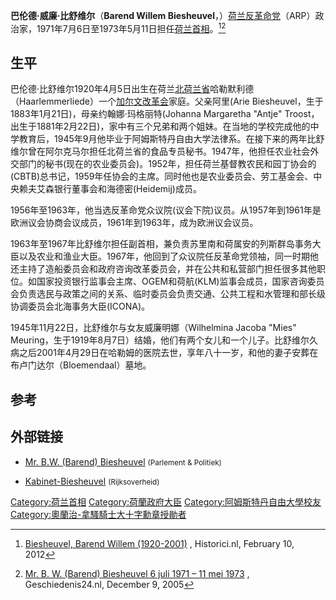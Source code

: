 {{Infobox officeholder
|name               = 巴伦德·比舒维尔
|image              = Barend Biesheuvel 1971.jpg
|imagesize          = 250px
|office             = [[荷兰首相|荷兰首相]]
|term_start         = 1971年7月6日
|term_end           = 1973年5月11日
|monarch            = [[朱丽安娜女王|朱丽安娜女王]]
|deputy             = [[罗劳夫·内利森|罗劳夫·内利森]] <br/> [[莫利·格尔特塞马|莫利·格尔特塞马]]
|predecessor        = [[佩特·德容|佩特·德容]]
|successor          = [[约普·登厄伊尔|约普·登厄伊尔]]
|birth_date         = {{Birth date|1920|04|05|mf=y}}
|birth_place        = [[荷兰|荷兰]][[哈勒默利德|哈勒默利德]](Haarlemmerliede)
|death_date         = {{Death date and age|2001|04|29|1920|04|05|mf=y}}
|death_place        = [[荷兰|荷兰]][[哈勒姆|哈勒姆]](Haarlem)
|birthname          = Barend Willem Biesheuvel
|nationality        = [[荷兰|荷兰]]
|party              = [[基督教民主党_(荷兰)|基督教民主党]] <br/> <small>(from 1980)</small>
|otherparty         = [[反革命党|反革命党]] <br/> <small>(until 1980)</small> 
|spouse             = Mies Meuring <small>(1945-1989)</small>
|children           = 1子2女 
|residence          = 
|alma_mater         = [[阿姆斯特丹自由大学|阿姆斯特丹自由大学]] <small>([[法学硕士|法学硕士]])</small>
|occupation         = [[政治家|政治家]] <br/> [[公务员|公务员]] <br/> [[工会|工会领袖]] <br/> 公司董事
|religion           = [[归正会|归正会]]
|signature          = 
|website            = 
|nickname           = 帅巴（''Handsome Barend''）
}}

'''巴伦德·威廉·比舒维尔'''（'''Barend Willem Biesheuvel'''，{{bd|1920年|4月5日|2001年|4月29日}}）[[荷兰|荷兰]][[反革命党|反革命党]]（ARP）政治家，1971年7月6日至1973年5月11日担任[[荷兰首相|荷兰首相]]。<ref>{{nl}} [http://www.historici.nl/Onderzoek/Projecten/BWN/lemmata/bwn6/biesheuvel Biesheuvel, Barend Willem (1920-2001)] {{WebCite|url=https://www.webcitation.org/6EMaMiwZe?url=http://www.historici.nl/Onderzoek/Projecten/BWN/lemmata/bwn6/biesheuvel |date=20130211234239 |dateformat=iso }}, Historici.nl, February 10, 2012</ref><ref>{{nl}} [http://www.geschiedenis24.nl/nieuws/2005/december/Mr-B-W-Barend-Biesheuvel.html Mr. B. W. (Barend) Biesheuvel 6 juli 1971 – 11 mei 1973] {{Wayback|url=http://www.geschiedenis24.nl/nieuws/2005/december/Mr-B-W-Barend-Biesheuvel.html |date=20140221221300 }}, Geschiedenis24.nl, December 9, 2005</ref>

==生平==
巴伦德·比舒维尔1920年4月5日出生在荷兰[[北荷兰省|北荷兰省]]哈勒默利德（Haarlemmerliede）一个[[归正会|加尔文改革会]]家庭。父亲阿里(Arie Biesheuvel，生于1883年1月21日)，母亲约翰娜·玛格丽特(Johanna Margaretha "Antje" Troost，出生于1881年2月22日)，家中有三个兄弟和两个姐妹。在当地的学校完成他的中学教育后，1945年9月他毕业于阿姆斯特丹自由大学法律系。在接下来的两年比舒维尔曾在阿尔克马尔担任北荷兰省的食品专员秘书。1947年，他担任农业社会外交部门的秘书(现在的农业委员会)。1952年，担任荷兰基督教农民和园丁协会的(CBTB)总书记，1959年任协会的主席。同时他也是农业委员会、劳工基金会、中央赖夫艾森银行董事会和海德密(Heidemij)成员。

1956年至1963年，他当选反革命党众议院(议会下院)议员。从1957年到1961年是欧洲议会协商会议成员，1961年到1963年，成为欧洲议会议员。

1963年至1967年比舒维尔担任副首相，兼负责苏里南和荷属安的列斯群岛事务大臣以及农业和渔业大臣。1967年，他回到了众议院任反革命党领袖，同一时期他还主持了造船委员会和政府咨询改革委员会，并在公共和私营部门担任很多其他职位。如国家投资银行监事会主席、OGEM和荷航(KLM)监事会成员，国家咨询委员会负责选民与政策之间的关系、临时委员会负责交通、公共工程和水管理和部长级协调委员会北海事务大臣(ICONA)。

1945年11月22日，比舒维尔与女友威廉明娜（Wilhelmina Jacoba "Mies" Meuring，生于1919年8月7日）结婚，他们有两个女儿和一个儿子。比舒维尔久病之后2001年4月29日在哈勒姆的医院去世，享年八十一岁，和他的妻子安葬在布卢门达尔（Bloemendaal）墓地。

==参考==
{{Reflist|2}}

==外部链接==
{{Commons category|Barend Biesheuvel}}
* {{nl}} [http://www.parlement.com/id/vg09lky45kyg/b_w_barend_biesheuvel Mr. B.W. (Barend) Biesheuvel] {{Wayback|url=http://www.parlement.com/id/vg09lky45kyg/b_w_barend_biesheuvel |date=20210214172927 }} <small>(Parlement & Politiek)</small>
* {{nl}} [http://www.rijksoverheid.nl/regering/kabinetten-sinds-1945/kabinet-biesheuvel Kabinet-Biesheuvel] {{Wayback|url=http://www.rijksoverheid.nl/regering/kabinetten-sinds-1945/kabinet-biesheuvel |date=20130121091054 }} <small>(Rijksoverheid)</small>

{{s-start}}
{{s-ppo}}
{{succession box
| title  = [[反革命党|反革命党党首]]
| years  = 1963-1973
| before = [[休维特·布瑞恩斯·斯洛特|休维特·布瑞恩斯·斯洛特]]（Sieuwert Bruins Slot）
| after  = [[维姆·安切斯|维姆·安切斯]](Wim Aantjes)
}}
{{succession box
| title  = [[反革命党|反革命党]][[荷兰众议院|众议院]]领袖
| years  = 1967-1971
| before = [[鲍克·罗尔文克|鲍克·罗尔文克]](Bauke Roolvink)
| after  = [[维姆·安切斯|维姆·安切斯]]
}}
{{succession box
| title  = [[反革命党|反革命党]][[荷兰众议院|众议院]]领袖
| years  = 1972-1973
| before = [[维姆·安切斯tjes|维姆·安切斯tjes]]
| after  = [[维姆·安切斯|维姆·安切斯]]
}}
{{s-gov}}
{{succession box
| title  = 苏里南和荷属安的列斯群岛事务大臣
| years  = 1963-1967
| before = [[亨克·科塔尔斯|亨克·科塔尔斯]](Henk Korthals)
| after  = [[约普·巴克尔|约普·巴克尔]](Joop Bakker)
}}
{{succession box
| title  = 农业和渔业大臣
| years  = 1963-1967
| before = [[维克托·马里南|维克托·马里南]]
| after  = [[皮埃尔·拉尔迪诺伊斯|皮埃尔·拉尔迪诺伊斯]](Pierre Lardinois)
}}
{{Succession box
| title  = 总务大臣
| years  = 1971-1973
| before = [[佩特·德容|佩特·德容]]
| after  = [[约普·登厄伊尔|约普·登厄伊尔]]
}}
{{s-off}}
{{succession box
| title  = 荷兰副首相
| years  = 1963-1967
| with   = [[安妮·温德林|安妮·温德林]](Anne Vondeling)<br> <small>(1965-1966)</small> <br/> [[扬·德夸伊|扬·德夸伊]] <small>(1966-1967)</small>
| before = [[亨克·科塔尔斯|亨克·科塔尔斯]](Henk Korthals)
| after  = [[约翰·韦特文|约翰·韦特文]](Johan Witteveen) <br/> [[约普·巴克尔|约普·巴克尔]]
}}
{{succession box
| title  = [[荷兰首相|荷兰首相]]
| years  = 1971-1973
| before = [[佩特·德容|佩特·德容]]
| after  = [[约普·登厄伊尔|约普·登厄伊尔]]
}}
{{s-bus}}
{{succession box
| title  = {{le|NIBC银行|NIBC Bank}}主席
| years  = 1973-1991
| before = ''未知''
| after  = ''未知''
}}
{{end}}


{{Authority control}}
{{DEFAULTSORT:Biesheuvel, Barend}}

[[Category:荷兰首相|Category:荷兰首相]]
[[Category:荷蘭政府大臣|Category:荷蘭政府大臣]]
[[Category:阿姆斯特丹自由大學校友|Category:阿姆斯特丹自由大學校友]]
[[Category:奧蘭治-拿騷騎士大十字勳章授勛者|Category:奧蘭治-拿騷騎士大十字勳章授勛者]]